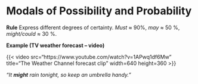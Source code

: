 # Modals of Possibility and Probability

**Rule**  Express different degrees of certainty. *Must* ≈ 90%, *may* ≈ 50 %, *might/could* ≈ 30 %.

**Example (TV weather forecast – video)**

{{< video src="https://www.youtube.com/watch?v=1APwq1df6Mw" title="The Weather Channel forecast clip" width=640 height=360 >}}

*“It **might** rain tonight, so keep an umbrella handy.”*